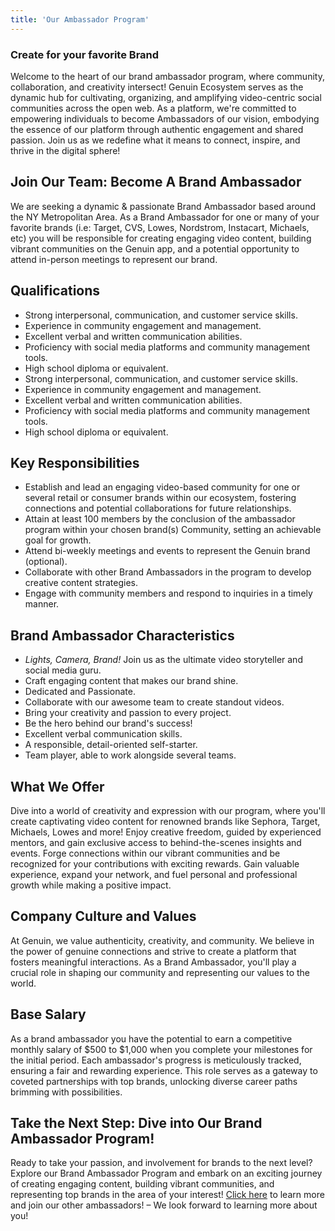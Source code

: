 ```yaml
---
title: 'Our Ambassador Program'
---
```


### Create for your favorite Brand

Welcome to the heart of our brand ambassador program, where community, collaboration, and creativity intersect! Genuin Ecosystem serves as the dynamic hub for cultivating, organizing, and amplifying video-centric social communities across the open web. As a platform, we're committed to empowering individuals to become Ambassadors of our vision, embodying the essence of our platform through authentic engagement and shared passion. Join us as we redefine what it means to connect, inspire, and thrive in the digital sphere!

## Join Our Team: Become A Brand Ambassador

We are seeking a dynamic & passionate Brand Ambassador based around the NY Metropolitan Area. As a Brand Ambassador for one or many of your favorite brands (i.e: Target, CVS, Lowes, Nordstrom, Instacart, Michaels, etc) you will be responsible for creating engaging video content, building vibrant communities on the Genuin app, and a potential opportunity to attend in-person meetings to represent our brand.

## Qualifications

- Strong interpersonal, communication, and customer service skills.
- Experience in community engagement and management.
- Excellent verbal and written communication abilities.
- Proficiency with social media platforms and community management tools.
- High school diploma or equivalent.
- Strong interpersonal, communication, and customer service skills.
- Experience in community engagement and management.
- Excellent verbal and written communication abilities.
- Proficiency with social media platforms and community management tools.
- High school diploma or equivalent.

## Key Responsibilities

- Establish and lead an engaging video-based community for one or several retail or consumer brands within our ecosystem, fostering connections and potential collaborations for future relationships.
- Attain at least 100 members by the conclusion of the ambassador program within your chosen brand(s) Community, setting an achievable goal for growth.
- Attend bi-weekly meetings and events to represent the Genuin brand (optional).
- Collaborate with other Brand Ambassadors in the program to develop creative content strategies.
- Engage with community members and respond to inquiries in a timely manner.

## Brand Ambassador Characteristics

- _Lights, Camera, Brand!_ Join us as the ultimate video storyteller and social media guru.
- Craft engaging content that makes our brand shine.
- Dedicated and Passionate.
- Collaborate with our awesome team to create standout videos.
- Bring your creativity and passion to every project.
- Be the hero behind our brand's success!
- Excellent verbal communication skills.
- A responsible, detail-oriented self-starter.
- Team player, able to work alongside several teams.

## What We Offer

Dive into a world of creativity and expression with our program, where you'll create captivating video content for renowned brands like Sephora, Target, Michaels, Lowes and more! Enjoy creative freedom, guided by experienced mentors, and gain exclusive access to behind-the-scenes insights and events. Forge connections within our vibrant communities and be recognized for your contributions with exciting rewards. Gain valuable experience, expand your network, and fuel personal and professional growth while making a positive impact.

## Company Culture and Values

At Genuin, we value authenticity, creativity, and community. We believe in the power of genuine connections and strive to create a platform that fosters meaningful interactions. As a Brand Ambassador, you'll play a crucial role in shaping our community and representing our values to the world.

## Base Salary

As a brand ambassador you have the potential to earn a competitive monthly salary of $500 to $1,000 when you complete your milestones for the initial period. Each ambassador's progress is meticulously tracked, ensuring a fair and rewarding experience. This role serves as a gateway to coveted partnerships with top brands, unlocking diverse career paths brimming with possibilities.

## Take the Next Step: Dive into Our Brand Ambassador Program!

Ready to take your passion, and involvement for brands to the next level? Explore our Brand Ambassador Program and embark on an exciting journey of creating engaging content, building vibrant communities, and representing top brands in the area of your interest! [Click here](https://docs.google.com/forms/d/e/1FAIpQLSd3381yqGSzNBNUnjI_tWrT9k6Il31T1X6EhPW7QxwDt2NOHA/viewform) to learn more and join our other ambassadors! – We look forward to learning more about you! 



